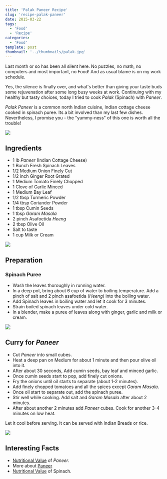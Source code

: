 ```yaml
---
title: 'Palak Paneer Recipe'
slug: 'recipe-palak-paneer'
date: 2015-03-22
tags:
  - 'Food'
  - 'Recipe'
categories:
  - 'Food'
template: post
thumbnail: '../thumbnails/palak.jpg'
---
```


Last month or so has been all silent here. No puzzles, no math, no
computers and most important, no Food! And as usual blame is on my work
schedule.

Yes, the silence is finally over, and what's better than giving your
taste buds some rejuvenation after some long busy weeks at work.
Continuing with my healthy but tasty choices, today I tried to cook
_Palak_ (Spinach) with _Paneer_.

_Palak_ _Paneer_ is a common north Indian cuisine, Indian cottage cheese
cooked in spinach puree. Its a bit involved than my last few dishes.
Nevertheless, I promise you - the "yummy-ness" of this one is worth all
the trouble!

![](https://res.cloudinary.com/sadanandsingh/image/upload/v1496963332/PalakPaneer1_ugytqp.jpg)

## Ingredients

- 1 lb _Paneer_ (Indian Cottage Cheese)
- 1 Bunch Fresh Spinach Leaves
- 1/2 Medium Onion Finely Cut
- 1/2 inch Ginger Root Grated
- 1 Medium Tomato Finely Chopped
- 1 Clove of Garlic Minced
- 1 Medium Bay Leaf
- 1/2 tbsp Turmeric Powder
- 1/4 tbsp Coriander Powder
- 1 tbsp Cumin Seeds
- 1 tbsp _Garam_ _Masala_
- 2 pinch Asafoetida _Heeng_
- 2 tbsp Olive Oil
- Salt to taste
- 1 cup Milk or Cream

![](https://res.cloudinary.com/sadanandsingh/image/upload/v1496963332/PalakPaneer2_fdmyku.jpg)

## Preparation

### Spinach Puree

- Wash the leaves thoroughly in running water.
- In a deep pot, bring about 6 cup of water to boiling temperature.
  Add a pinch of salt and 2 pinch asafoetida (_Heeng_) into the
  boiling water.
- Add Spinach leaves in boiling water and let it cook for 3 minutes.
- Strain boiled spinach leaves under cold water.
- In a blender, make a puree of leaves along with ginger, garlic and
  milk or cream.

![](https://res.cloudinary.com/sadanandsingh/image/upload/v1496963333/PalakPaneer3_ckjnjp.jpg)

## Curry for _Paneer_

- Cut _Paneer_ into small cubes.
- Heat a deep pan on Medium for about 1 minute and then pour olive oil
  into it.
- After about 30 seconds, Add cumin seeds, bay leaf and minced garlic.
- Once cumin seeds start to pop, add finely cut onions.
- Fry the onions until oil starts to separate (about 1-2 minutes).
- Add finely chopped tomatoes and all the spices except _Garam_
  _Masala_.
- Once oil start to separate out, add the spinach puree.
- Stir well while cooking. Add salt and _Garam_ _Masala_ after about 2 minutes.
- After about another 2 minutes add _Paneer_ cubes. Cook for another
  3-4 minutes on low heat.

Let it cool before serving. It can be served with Indian Breads or rice.

![](https://res.cloudinary.com/sadanandsingh/image/upload/v1496963332/PalakPaneer_me9asd.jpg)

## Interesting Facts

- [Nutritional Value](https://nutritiondata.self.com/facts/recipe/1770692/2) of _Paneer_.
- More about [Paneer](https://en.wikipedia.org/wiki/Paneer)
- [Nutritional Value](https://www.whfoods.com/genpage.php?tname=foodspice&dbid=43) of Spinach.

